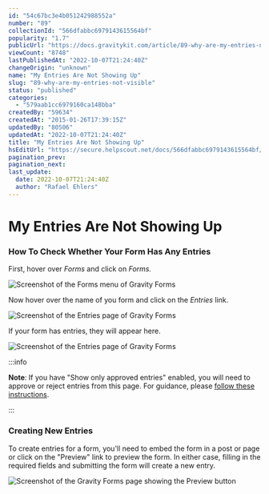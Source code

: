 ```yaml
---
id: "54c67bc3e4b051242988552a"
number: "89"
collectionId: "566dfabbc6979143615564bf"
popularity: "1.7"
publicUrl: "https://docs.gravitykit.com/article/89-why-are-my-entries-not-visible"
viewCount: "8748"
lastPublishedAt: "2022-10-07T21:24:40Z"
changeOrigin: "unknown"
name: "My Entries Are Not Showing Up"
slug: "89-why-are-my-entries-not-visible"
status: "published"
categories: 
  - "579aab1cc6979160ca148bba"
createdBy: "59634"
createdAt: "2015-01-26T17:39:15Z"
updatedBy: "80506"
updatedAt: "2022-10-07T21:24:40Z"
title: "My Entries Are Not Showing Up"
hsEditUrl: "https://secure.helpscout.net/docs/566dfabbc6979143615564bf/article/54c67bc3e4b051242988552a"
pagination_prev: 
pagination_next: 
last_update:
  date: 2022-10-07T21:24:40Z
  author: "Rafael Ehlers"
---
```


# My Entries Are Not Showing Up



###  How To Check Whether Your Form Has Any Entries 

First, hover over *Forms* and click on *Forms.*

![Screenshot of the Forms menu of Gravity Forms](https://s3.amazonaws.com/helpscout.net/docs/assets/54c58489e4b051242988532c/images/605cfae324ce107ab4d19917/file-EGiGlsS0vf.png)

Now hover over the name of you form and click on the *Entries* link.

![Screenshot of the Entries page of Gravity Forms](https://s3.amazonaws.com/helpscout.net/docs/assets/54c58489e4b051242988532c/images/605cfb230ad05379b10d0e49/file-ku5cbGvYGm.png)

If your form has entries, they will appear here.

![Screenshot of the Entries page of Gravity Forms](https://s3.amazonaws.com/helpscout.net/docs/assets/54c58489e4b051242988532c/images/605cfb8d207e3b1188e2040a/file-83jCO5TZ1X.png)


:::info

**Note**: If you have "Show only approved entries" enabled, you will need to approve or reject entries from this page. For guidance, please [follow these instructions](https://docs.gravitykit.com/article/88-approving-or-rejecting-entries-in-gravityview).

:::



### Creating New Entries

To create entries for a form, you'll need to embed the form in a post or page or click on the "Preview" link to preview the form. In either case, filling in the required fields and submitting the form will create a new entry.

![Screenshot of the Gravity Forms page showing the Preview button](https://s3.amazonaws.com/helpscout.net/docs/assets/54c58489e4b051242988532c/images/605cfc1324ce107ab4d19927/file-m8LAaP7ysv.png)

